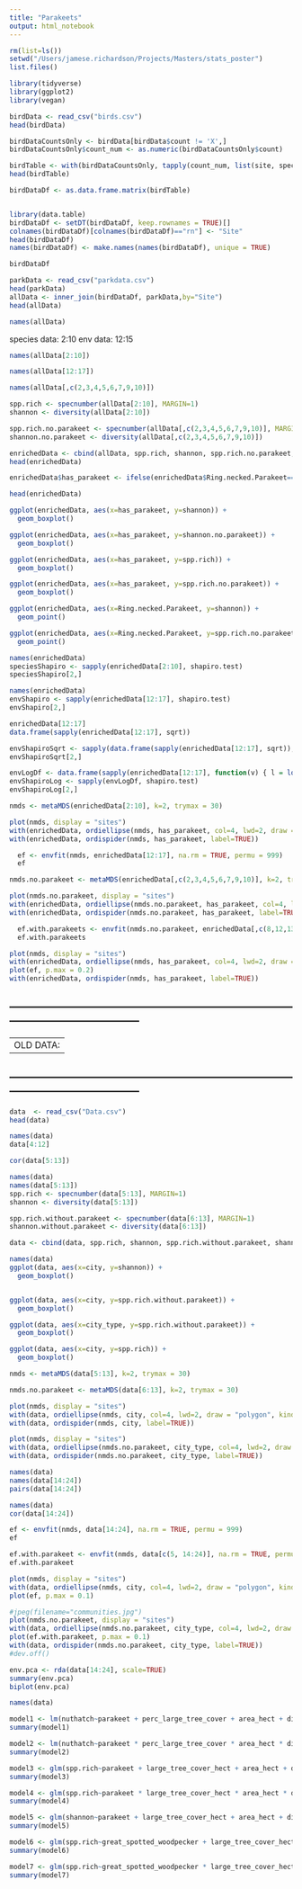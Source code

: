 ```yaml
---
title: "Parakeets"
output: html_notebook
---
```


```r
rm(list=ls())
setwd("/Users/jamese.richardson/Projects/Masters/stats_poster")
list.files()

library(tidyverse)
library(ggplot2)
library(vegan)
```

```r
birdData <- read_csv("birds.csv")
head(birdData)

birdDataCountsOnly <- birdData[birdData$count != 'X',]
birdDataCountsOnly$count_num <- as.numeric(birdDataCountsOnly$count)
```

```r
birdTable <- with(birdDataCountsOnly, tapply(count_num, list(site, species), FUN = mean, default=0))
head(birdTable)
```


```r
birdDataDf <- as.data.frame.matrix(birdTable)


library(data.table)
birdDataDf <- setDT(birdDataDf, keep.rownames = TRUE)[]
colnames(birdDataDf)[colnames(birdDataDf)=="rn"] <- "Site"
head(birdDataDf)
names(birdDataDf) <- make.names(names(birdDataDf), unique = TRUE)

birdDataDf
```


```r
parkData <- read_csv("parkdata.csv")
head(parkData)
allData <- inner_join(birdDataDf, parkData,by="Site")
head(allData)
```

```r
names(allData)
```

species data: 2:10
env data: 12:15

```r
names(allData[2:10])
```

```r
names(allData[12:17])
```

```r
names(allData[,c(2,3,4,5,6,7,9,10)])
```

```r
spp.rich <- specnumber(allData[2:10], MARGIN=1) 
shannon <- diversity(allData[2:10])

spp.rich.no.parakeet <- specnumber(allData[,c(2,3,4,5,6,7,9,10)], MARGIN=1) 
shannon.no.parakeet <- diversity(allData[,c(2,3,4,5,6,7,9,10)])

enrichedData <- cbind(allData, spp.rich, shannon, spp.rich.no.parakeet, shannon.no.parakeet)
head(enrichedData)

enrichedData$has_parakeet <- ifelse(enrichedData$Ring.necked.Parakeet==0, "No", "Yes")

head(enrichedData)
```

```r
ggplot(enrichedData, aes(x=has_parakeet, y=shannon)) + 
  geom_boxplot()

```

```r
ggplot(enrichedData, aes(x=has_parakeet, y=shannon.no.parakeet)) + 
  geom_boxplot()

```


```r
ggplot(enrichedData, aes(x=has_parakeet, y=spp.rich)) + 
  geom_boxplot()

```
```r
ggplot(enrichedData, aes(x=has_parakeet, y=spp.rich.no.parakeet)) + 
  geom_boxplot()

```



```r
ggplot(enrichedData, aes(x=Ring.necked.Parakeet, y=shannon)) + 
  geom_point()

```

```r
ggplot(enrichedData, aes(x=Ring.necked.Parakeet, y=spp.rich.no.parakeet)) + 
  geom_point()

```


```r
names(enrichedData)
speciesShapiro <- sapply(enrichedData[2:10], shapiro.test)
speciesShapiro[2,]
```
```r
names(enrichedData)
envShapiro <- sapply(enrichedData[12:17], shapiro.test)
envShapiro[2,]
```

```r
enrichedData[12:17]
data.frame(sapply(enrichedData[12:17], sqrt))

envShapiroSqrt <- sapply(data.frame(sapply(enrichedData[12:17], sqrt)), shapiro.test)
envShapiroSqrt[2,]
```

```r
envLogDf <- data.frame(sapply(enrichedData[12:17], function(v) { l = log10(v); ifelse(v == -Inf, 0, v)}))
envShapiroLog <- sapply(envLogDf, shapiro.test)
envShapiroLog[2,]
```


```r
nmds <- metaMDS(enrichedData[2:10], k=2, trymax = 30) 

plot(nmds, display = "sites")
with(enrichedData, ordiellipse(nmds, has_parakeet, col=4, lwd=2, draw = "polygon", kind = c("sd"))) 
with(enrichedData, ordispider(nmds, has_parakeet, label=TRUE))
```

```r
  ef <- envfit(nmds, enrichedData[12:17], na.rm = TRUE, permu = 999) 
  ef
```

```r
nmds.no.parakeet <- metaMDS(enrichedData[,c(2,3,4,5,6,7,9,10)], k=2, trymax = 30) 

plot(nmds.no.parakeet, display = "sites")
with(enrichedData, ordiellipse(nmds.no.parakeet, has_parakeet, col=4, lwd=2, draw = "polygon", kind = c("sd"))) 
with(enrichedData, ordispider(nmds.no.parakeet, has_parakeet, label=TRUE))
```

```r
  ef.with.parakeets <- envfit(nmds.no.parakeet, enrichedData[,c(8,12,13,14,15,16,17)], na.rm = TRUE, permu = 999) 
  ef.with.parakeets
```





```r
plot(nmds, display = "sites")
with(enrichedData, ordiellipse(nmds, has_parakeet, col=4, lwd=2, draw = "polygon", kind = c("sd")), label=T) 
plot(ef, p.max = 0.2)
with(enrichedData, ordispider(nmds, has_parakeet, label=TRUE))
```




---------------------------------------------------------------------------------------------------------
---------------------------------------------------------------------------------------------------------
---------------------------------------------------------------------------------------------------------
OLD DATA:
---------------------------------------------------------------------------------------------------------
---------------------------------------------------------------------------------------------------------
---------------------------------------------------------------------------------------------------------

```r
data  <- read_csv("Data.csv")
head(data)
```

```r
names(data)
data[4:12]
```


```r
cor(data[5:13])
```

```r
names(data)
names(data[5:13])
spp.rich <- specnumber(data[5:13], MARGIN=1) 
shannon <- diversity(data[5:13])

spp.rich.without.parakeet <- specnumber(data[6:13], MARGIN=1) 
shannon.without.parakeet <- diversity(data[6:13])

data <- cbind(data, spp.rich, shannon, spp.rich.without.parakeet, shannon.without.parakeet)

names(data)
ggplot(data, aes(x=city, y=shannon)) + 
  geom_boxplot()


ggplot(data, aes(x=city, y=spp.rich.without.parakeet)) + 
  geom_boxplot()

ggplot(data, aes(x=city_type, y=spp.rich.without.parakeet)) + 
  geom_boxplot()
```

```r
ggplot(data, aes(x=city, y=spp.rich)) + 
  geom_boxplot()
```

```r
nmds <- metaMDS(data[5:13], k=2, trymax = 30) 

nmds.no.parakeet <- metaMDS(data[6:13], k=2, trymax = 30) 

```

```r
plot(nmds, display = "sites")
with(data, ordiellipse(nmds, city, col=4, lwd=2, draw = "polygon", kind = c("sd"))) 
with(data, ordispider(nmds, city, label=TRUE))
```


```r
plot(nmds, display = "sites")
with(data, ordiellipse(nmds.no.parakeet, city_type, col=4, lwd=2, draw = "polygon", kind = c("sd"))) 
with(data, ordispider(nmds.no.parakeet, city_type, label=TRUE))
```




```r
names(data)
names(data[14:24])
pairs(data[14:24])
```

```r
names(data)
cor(data[14:24])
```

```r

ef <- envfit(nmds, data[14:24], na.rm = TRUE, permu = 999) 
ef

```

```r

ef.with.parakeet <- envfit(nmds, data[c(5, 14:24)], na.rm = TRUE, permu = 999) 
ef.with.parakeet

```



```r
plot(nmds, display = "sites")
with(data, ordiellipse(nmds, city, col=4, lwd=2, draw = "polygon", kind = c("sd"))) 
plot(ef, p.max = 0.1)
```

```r
#jpeg(filename="communities.jpg")
plot(nmds.no.parakeet, display = "sites")
with(data, ordiellipse(nmds.no.parakeet, city_type, col=4, lwd=2, draw = "polygon", kind = c("sd")), label=T) 
plot(ef.with.parakeet, p.max = 0.1)
with(data, ordispider(nmds.no.parakeet, city_type, label=TRUE))
#dev.off()
```



```r
env.pca <- rda(data[14:24], scale=TRUE) 
summary(env.pca)
biplot(env.pca)

```


```r
names(data)
```


```r
model1 <- lm(nuthatch~parakeet + perc_large_tree_cover + area_hect + distance_city_km, data = data)
summary(model1)
```
```r
model2 <- lm(nuthatch~parakeet * perc_large_tree_cover * area_hect * distance_city_km, data = data)
summary(model2)
```

```r
model3 <- glm(spp.rich~parakeet + large_tree_cover_hect + area_hect + distance_city_km + shrub_cover_hect, data = data[data$city == 'Manchester',], family=poisson)
summary(model3)
```


```r
model4 <- glm(spp.rich~parakeet * large_tree_cover_hect * area_hect * distance_city_km * shrub_cover_hect, data = data[data$city == 'Manchester',], family=poisson)
summary(model4)
```




```r
model5 <- glm(shannon~parakeet + large_tree_cover_hect + area_hect + distance_city_km + shrub_cover_hect, data = data[data$city == 'Manchester',], family=poisson)
summary(model5)
```



```r
model6 <- glm(spp.rich~great_spotted_woodpecker + large_tree_cover_hect + area_hect + distance_city_km + shrub_cover_hect, data = data[data$city == 'Manchester',], family=poisson)
summary(model6)
```



```r
model7 <- glm(spp.rich~great_spotted_woodpecker * large_tree_cover_hect * area_hect * distance_city_km * shrub_cover_hect, data = data[data$city == 'Manchester',], family=poisson)
summary(model7)
```